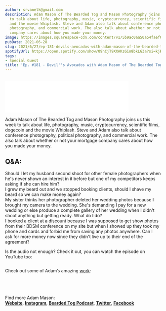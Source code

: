 ```yaml
---
author: srvanelk@gmail.com
description: Adam Mason of The Bearded Tog and Mason Photography joins us this week
  to talk about life, photography, music, cryptocurrency, scientific films, dogecoin
  and the movie Whiplash. Steve and Adam also talk about conference photography, political
  photography, and commercial work. The also talk about whether or not your mortgage
  company cares about how you made your money.
image: https://images.squarespace-cdn.com/content/v1/5b9ac0aa50a54faef024c950/1624840905769-POQZ5UQ28W7K1BEHRHHE/adam-mason-6.jpeg?format=original
pubDate: 2021-06-28
slug: 2021/6/27/ep-181-devils-avocados-with-adam-mason-of-the-bearded-tog
spotifyUrl: https://open.spotify.com/show/09hCjT9XXAKzGin8bkLG3a?si=kjRZvQ1JTb6Ov3HVzSSlWA
tags:
- Special Guest
title: 'Ep. #181 - Devil''s Avocados with Adam Mason of The Bearded Tog'
---
```


<figure>
  <img src="https://images.squarespace-cdn.com/content/v1/5b9ac0aa50a54faef024c950/1624840905769-POQZ5UQ28W7K1BEHRHHE/adam-mason-6.jpeg?format=original" alt="" />
</figure>
<iframe class="embedly-embed" src="//cdn.embedly.com/widgets/media.html?src=https%3A%2F%2Fanchor.fm%2Fweddingphotohangover%2Fembed%2Fepisodes%2FEp--181---Devils-Avocados-with-Adam-Mason-of-The-Bearded-Tog-e13i5nu&display_name=Anchor+FM+Inc.&url=https%3A%2F%2Fanchor.fm%2Fweddingphotohangover%2Fepisodes%2FEp--181---Devils-Avocados-with-Adam-Mason-of-The-Bearded-Tog-e13i5nu&image=https%3A%2F%2Fd3t3ozftmdmh3i.cloudfront.net%2Fproduction%2Fpodcast_uploaded_episode400%2F805714%2F805714-1624840691070-a071e5c4a7a14.jpg&key=61d05c9d54e8455ea7a9677c366be814&type=text%2Fhtml&schema=anchor" width="400" height="102" scrolling="no" title="Anchor FM Inc. embed" frameborder="0" allow="autoplay; fullscreen" allowfullscreen="true"></iframe>

Adam Mason of The Bearded Tog and Mason Photography joins us this week to talk about life, photography, music, cryptocurrency, scientific films, dogecoin and the movie Whiplash. Steve and Adam also talk about conference photography, political photography, and commercial work. The also talk about whether or not your mortgage company cares about how you made your money.

## Q&A:   
Should I let my husband second shoot for other female photographers when he's never shown an interest in it before but one of my competitors keeps asking if she can hire him?   
I grew my beard out and we stopped booking clients, should I shave my beard so we can make money again?   
My sister thinks her photographer deleted her wedding photos because I brought my camera to the wedding. She's demanding I pay for a new wedding or else produce a complete gallery of her wedding when I didn't shoot anything but getting ready. What do I do?   
I booked a client at a discount because I was supposed to get show photos from their BDSM conference on my site but when I showed up they took my phone and cards and forbid me from saving any photos anywhere. Can I ask for more money now since they didn't live up to their end of the agreement?

Is the audio not enough? Check it out, you can watch the episode on YouTube too:

<figure>
  <img src="https://images.squarespace-cdn.com/content/v1/5b9ac0aa50a54faef024c950/1624891418540-SRTG76K93RVFZEBW75T1/AM-WPH-BeardedTog_VideoThumb.jpg" alt="" />
</figure>

Check out some of Adam’s amazing [work](https://adammason.com/social):

<figure>
  <img src="https://images.squarespace-cdn.com/content/v1/5b9ac0aa50a54faef024c950/1624841147922-YM2D2OE4SGU2CLQFM551/glen-ech-park-wedding-23.jpeg?format=original" alt="" />
</figure>
<figure>
  <img src="https://images.squarespace-cdn.com/content/v1/5b9ac0aa50a54faef024c950/1624841148357-CSMGQRFH83P4ZPQTRCPL/kirsti-nora-engagement-photo-by-mason-photography-89.jpeg?format=original" alt="" />
</figure>
<figure>
  <img src="https://images.squarespace-cdn.com/content/v1/5b9ac0aa50a54faef024c950/1624841149884-GIBYHQXDDSHAQ9HALX7E/national-portrait-gallery-dc-wedding-photos-2.jpeg?format=original" alt="" />
</figure>
<figure>
  <img src="https://images.squarespace-cdn.com/content/v1/5b9ac0aa50a54faef024c950/1624841150031-ZKP7PDP0FXX19T21EYKS/nautical-engagement-session-mystic-connecticut-20.jpeg?format=original" alt="" />
</figure>

Find more Adam Mason:  
[**Website**](https://adammason.com/), [**Instagram**](https://www.instagram.com/masonphotography/), [**Bearded Tog Podcast**](https://adammason.com/podcast/), [**Twitter**](https://twitter.com/adammasonx), [**Facebook**](https://www.facebook.com/adammasonphotography/)